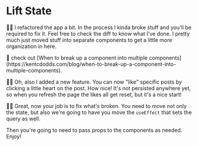 # Lift State

🧝‍♂️ I refactored the app a bit. In the process I kinda broke stuff and you'll be
required to fix it. Feel free to <DiffLink app1={-1} app2={0}>check the diff</DiffLink>
to know what I've done. I pretty much just moved stuff into separate components
to get a little more organization in here.

<callout-info>
	🦉 check out [When to break up a component into multiple
	components](https://kentcdodds.com/blog/when-to-break-up-a-component-into-multiple-components).
</callout-info>

🧝‍♂️ Oh, also I added a new feature. You can now "like" specific posts by clicking
a little heart on the post. How nice! It's not persisted anywhere yet, so when
you refresh the page the likes all get reset, but it's a nice start!

👨‍💼 Great, now your job is to fix what's broken. You need to move not only the
state, but also we're going to have you move the `useEffect` that sets the query
as well.

Then you're going to need to pass props to the components as needed. Enjoy!
